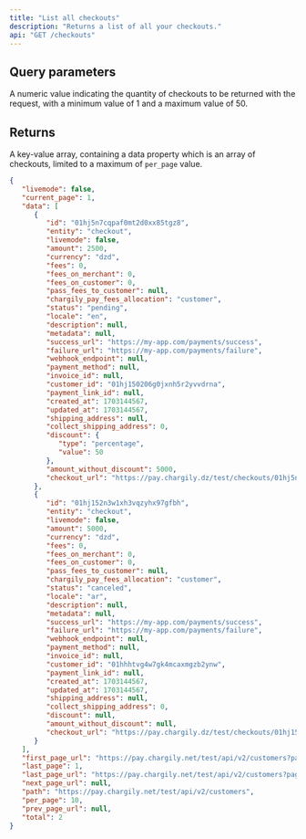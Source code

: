 ```yaml
---
title: "List all checkouts"
description: "Returns a list of all your checkouts."
api: "GET /checkouts"
---
```


## Query parameters

<ParamField query="per_page" type="integer">
   A numeric value indicating the quantity of checkouts to be returned with the
   request, with a minimum value of 1 and a maximum value of 50.
</ParamField>

## Returns

A key-value array, containing a data property which is an array of checkouts, limited to a maximum of `per_page` value.

<ResponseExample>

```json Response
{
   "livemode": false,
   "current_page": 1,
   "data": [
      {
         "id": "01hj5n7cqpaf0mt2d0xx85tgz8",
         "entity": "checkout",
         "livemode": false,
         "amount": 2500,
         "currency": "dzd",
         "fees": 0,
         "fees_on_merchant": 0,
         "fees_on_customer": 0,
         "pass_fees_to_customer": null,
         "chargily_pay_fees_allocation": "customer",
         "status": "pending",
         "locale": "en",
         "description": null,
         "metadata": null,
         "success_url": "https://my-app.com/payments/success",
         "failure_url": "https://my-app.com/payments/failure",
         "webhook_endpoint": null,
         "payment_method": null,
         "invoice_id": null,
         "customer_id": "01hj150206g0jxnh5r2yvvdrna",
         "payment_link_id": null,
         "created_at": 1703144567,
         "updated_at": 1703144567,
         "shipping_address": null,
         "collect_shipping_address": 0,
         "discount": {
            "type": "percentage",
            "value": 50
         },
         "amount_without_discount": 5000,
         "checkout_url": "https://pay.chargily.dz/test/checkouts/01hj5n7cqpaf0mt2d0xx85tgz8/pay"
      },
      {
         "id": "01hj152n3w1xh3vqzyhx97gfbh",
         "entity": "checkout",
         "livemode": false,
         "amount": 5000,
         "currency": "dzd",
         "fees": 0,
         "fees_on_merchant": 0,
         "fees_on_customer": 0,
         "pass_fees_to_customer": null,
         "chargily_pay_fees_allocation": "customer",
         "status": "canceled",
         "locale": "ar",
         "description": null,
         "metadata": null,
         "success_url": "https://my-app.com/payments/success",
         "failure_url": "https://my-app.com/payments/failure",
         "webhook_endpoint": null,
         "payment_method": null,
         "invoice_id": null,
         "customer_id": "01hhhtvg4w7gk4mcaxmgzb2ynw",
         "payment_link_id": null,
         "created_at": 1703144567,
         "updated_at": 1703144567,
         "shipping_address": null,
         "collect_shipping_address": 0,
         "discount": null,
         "amount_without_discount": null,
         "checkout_url": "https://pay.chargily.dz/test/checkouts/01hj152n3w1xh3vqzyhx97gfbh/pay"
      }
   ],
   "first_page_url": "https://pay.chargily.net/test/api/v2/customers?page=1",
   "last_page": 1,
   "last_page_url": "https://pay.chargily.net/test/api/v2/customers?page=1",
   "next_page_url": null,
   "path": "https://pay.chargily.net/test/api/v2/customers",
   "per_page": 10,
   "prev_page_url": null,
   "total": 2
}
```

</ResponseExample>
